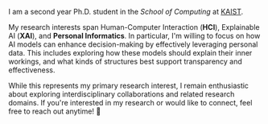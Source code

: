 I am a second year Ph.D. student in the *School of Computing* at [KAIST](https://www.kaist.ac.kr/).  


My research interests span Human-Computer Interaction (**HCI**), Explainable AI (**XAI**), and **Personal Informatics**.
In particular, I'm willing to focus on how AI models can enhance decision-making by effectively leveraging personal data.
This includes exploring how these models should explain their inner workings, and what kinds of structures best support transparency and effectiveness.


While this represents my primary research interest, I remain enthusiastic about exploring interdisciplinary collaborations and related research domains.
If you're interested in my research or would like to connect, feel free to reach out anytime! 🤗